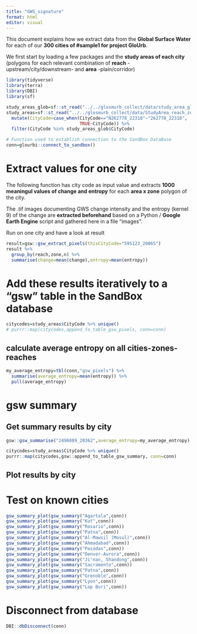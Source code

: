 ```yaml
---
title: "GWS_signature"
format: html
editor: visual
---
```


This document explains how we extract data from the **Global Surface Water** for each of our **300 cities of #sample1 for project GloUrb**.

We first start by loading a few packages and the **study areas of each city** (polygons for each relevant combination of **reach** -upstream/city/downstream- and **area** -plain/corridor)

```r
library(tidyverse)
library(terra)
library(DBI)
library(sf)

study_areas_glob=sf::st_read("../../glosmurb_collect/data/study_area_global.shp")
study_areas=sf::st_read("../../glosmurb_collect/data/StudyArea_reach_zone.shp") %>% 
  mutate(CityCode=case_when(CityCode=="N262778_22318"~"262778_22318",
                            TRUE~CityCode)) %>% 
  filter(CityCode %in% study_areas_glob$CityCode)

# Function used to establish connection to the SandBox DataBase
conn=glourbi::connect_to_sandbox()
```

# Extract values for one city

The following function has city code as input value and extracts **1000 meaningul values of change and entropy** for each **area x zone** polygon of the city.

The .tif images documenting GWS change intensity and the entropy (kernel 9) of the change are **extracted beforehand** based on a Python / **Google Earth Engine** script and gathered here in a file "images".

Run on one city and have a look at result

```r
result=gsw::gsw_extract_pixels(thisCityCode="595123_20865")
result %>% 
  group_by(reach,zone,n) %>% 
  summarise(change=mean(change),entropy=mean(entropy))
```

# Add these results iteratively to a "gsw" table in the SandBox database

```r
citycodes=study_areas$CityCode %>% unique()
# purrr::map(citycodes,append_to_table_gsw_pixels, conn=conn)
```

## calculate average entropy on all cities-zones-reaches

```r
my_average_entropy=tbl(conn,"gsw_pixels") %>% 
  summarise(average_entropy=mean(entropy)) %>% 
  pull(average_entropy)
```

# gsw summary

## Get summary results by city

```r
gsw::gsw_summarise("2496089_20362",average_entropy=my_average_entropy)
```

```r
citycodes=study_areas$CityCode %>% unique()
purrr::map(citycodes,gsw::append_to_table_gsw_summary, conn=conn)
```

## Plot results by city

# Test on known cities

```r
gsw_summary_plot(gsw_summary("Agartala",conn)) 
gsw_summary_plot(gsw_summary("Kut",conn))
gsw_summary_plot(gsw_summary("Rosario",conn))
gsw_summary_plot(gsw_summary("Patna",conn))
gsw_summary_plot(gsw_summary("Al-Mawsil (Mosul)",conn)) 
gsw_summary_plot(gsw_summary("Ahmadabad",conn))
gsw_summary_plot(gsw_summary("Posadas",conn)) 
gsw_summary_plot(gsw_summary("Denver-Aurora",conn))
gsw_summary_plot(gsw_summary("Ji'nan, Shandong",conn))
gsw_summary_plot(gsw_summary("Sacramento",conn))
gsw_summary_plot(gsw_summary("Patna",conn))
gsw_summary_plot(gsw_summary("Grenoble",conn))
gsw_summary_plot(gsw_summary("Lyon",conn))
gsw_summary_plot(gsw_summary("Lop Buri",conn))
```

# Disconnect from database

```r
DBI::dbDisconnect(conn)
```
